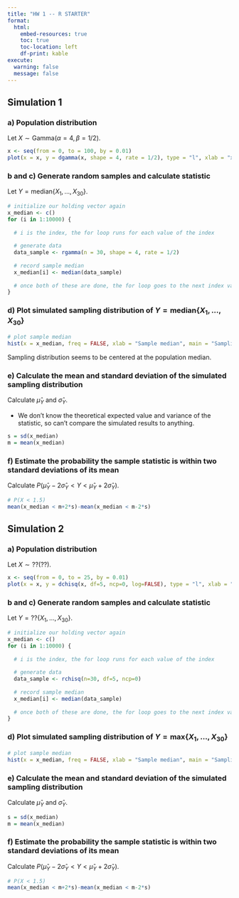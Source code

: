 ---
title: "HW 1 -- R STARTER"
format:
  html:
    embed-resources: true
    toc: true
    toc-location: left
    df-print: kable
execute: 
  warning: false
  message: false
---

## Simulation 1 

### a) Population distribution

Let $X \sim \text{Gamma}(\alpha = 4, \beta = 1/2)$.

```{r}
x <- seq(from = 0, to = 100, by = 0.01)
plot(x = x, y = dgamma(x, shape = 4, rate = 1/2), type = "l", xlab = "x", ylab = "f(x)", main = "Gamma population distribution")

```

### b and c) Generate random samples and calculate statistic

Let $Y = \text{median}\{X_1, \ldots, X_{30}\}$.

```{r}
# initialize our holding vector again
x_median <- c()
for (i in 1:10000) {
  
  # i is the index, the for loop runs for each value of the index
  
  # generate data
  data_sample <- rgamma(n = 30, shape = 4, rate = 1/2)
  
  # record sample median
  x_median[i] <- median(data_sample)
  
  # once both of these are done, the for loop goes to the next index value and performs the loop again
}

```

### d) Plot simulated sampling distribution of $Y = \text{median}\{X_1, \ldots, X_{30}\}$

```{r}
# plot sample median
hist(x = x_median, freq = FALSE, xlab = "Sample median", main = "Sampling distribution from Gamma population")

```

Sampling distribution seems to be centered at the population median.

### e) Calculate the mean and standard deviation of the simulated sampling distribution

Calculate $\hat{\mu}_Y$ and $\hat{\sigma}_Y$.

- We don't know the theoretical expected value and variance of the statistic, so can't compare the simulated results to anything.

```{r}
s = sd(x_median)
m = mean(x_median) 
```

### f) Estimate the probability the sample statistic is within two standard deviations of its mean

Calculate $P(\hat{\mu}_Y - 2 \hat{\sigma}_Y < Y < \hat{\mu}_Y + 2 \hat{\sigma}_Y)$.

```{r}
# P(X < 1.5)
mean(x_median < m+2*s)-mean(x_median < m-2*s)

```

## Simulation 2

### a) Population distribution

Let $X \sim \text{??}(??)$.

```{r}
x <- seq(from = 0, to = 25, by = 0.01)
plot(x = x, y = dchisq(x, df=5, ncp=0, log=FALSE), type = "l", xlab = "x", ylab = "f(x)", main = "ChiSquare population distribution")

```

### b and c) Generate random samples and calculate statistic

Let $Y = \text{??}\{X_1, \ldots, X_{30}\}$.

```{r}
# initialize our holding vector again
x_median <- c()
for (i in 1:10000) {
  
  # i is the index, the for loop runs for each value of the index
  
  # generate data
  data_sample <- rchisq(n=30, df=5, ncp=0)
  
  # record sample median
  x_median[i] <- median(data_sample)
  
  # once both of these are done, the for loop goes to the next index value and performs the loop again
}


```

### d) Plot simulated sampling distribution of $Y = \text{max}\{X_1, \ldots, X_{30}\}$

```{r}
# plot sample median
hist(x = x_median, freq = FALSE, xlab = "Sample median", main = "Sampling distribution from ChiSquare population")


```

### e) Calculate the mean and standard deviation of the simulated sampling distribution

Calculate $\hat{\mu}_Y$ and $\hat{\sigma}_Y$.

```{r}
s = sd(x_median)
m = mean(x_median) 


```

### f) Estimate the probability the sample statistic is within two standard deviations of its mean

Calculate $P(\hat{\mu}_Y - 2 \hat{\sigma}_Y < Y < \hat{\mu}_Y + 2 \hat{\sigma}_Y)$.

```{r}
# P(X < 1.5)
mean(x_median < m+2*s)-mean(x_median < m-2*s)


```